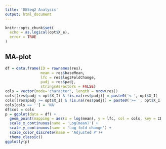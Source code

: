 ```yaml
---
title: 'DESeq2 Analysis'
output: html_document
---
```


```r
knitr::opts_chunk$set(
  echo = as.logical(opt$X_e), 
  error = TRUE
)
```


## MA-plot

```r
df = data.frame(ID = rownames(res),
                mean = res$baseMean,
                lfc = res$log2FoldChange,
                padj = res$padj,
                stringsAsFactors = FALSE)
cols = vector(mode='character', length = nrow(res))
cols[(res$padj < opt$X_I) & !is.na(res$padj)] = paste0('< ', opt$X_I)
cols[(res$padj >= opt$X_I) & !is.na(res$padj)] = paste0('>= ', opt$X_I)
cols[cols == ''] = 'NA'
df$col = cols
p = ggplot(data = df) +
  geom_point(mapping = aes(x = log(mean), y = lfc, col = cols, key = ID)) +
  scale_x_continuous(name = 'Log(mean)') +
  scale_y_continuous(name = 'Log fold change') +
  scale_color_discrete(name = 'Adjusted P')+
  theme_classic()
ggplotly(p)
```
